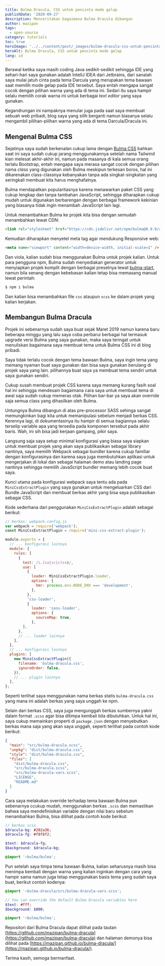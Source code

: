 ```yaml
---
title: Bulma Dracula, CSS untuk pencinta mode gelap
publishDate: '2020-09-27'
description: Menceritakan bagaimana Bulma Dracula dibangun
author: mazipan
tags:
  - open-source
category: tutorials
toc: true
heroImage: '../../content/post/_images/bulma-dracula-css-untuk-pencinta-mode-gelap/bulma-dracula.png'
heroAlt: Bulma Dracula, CSS untuk pencinta mode gelap
lang: id
---
```


Berawal ketika saya masih coding Java sedikit-sedikit sehingga IDE yang sehari-hari saya gunakan adalah IntelIJ IDEA dari Jetbrains, dari sanalah saya mulai jatuh cinta pada tema Darcula yang merupakan tema bawaan saat memilih mode gelap pada IDE tersebut. Saya entah mengapa sangat cocok dengan pilihan warna yang ada di tema ini. Sedari itu saya hampir selalu memilih corak warna ini untuk berbagai _text editor_ yang saya gunakan.

Kegandrungan ini nampaknya menular juga pada saat saya membuat sebuah web pribadi, blog saya yang silih berganti namun biasanya selalu mengambil pilihan-pilihan warna yang ada di tema Darcula/Dracula ini.

## Mengenal Bulma CSS

Sejatinya saya sudah berkenalan cukup lama dengan [Bulma CSS](https://bulma.io/) bahkan saat ini saya sudah cukup jarang menggunakannya setelah nama Tailwind kian melesat akhir-akhir ini, namun pada masanya di kala semua orang terlalu Bootstrap, entah mengapa saya merasa sangat cocok dengan pilihan nama _class_ yang digunakan oleh Bulma meskipun terkesan boros, hal ini dikarenakan class-classnya kebanyakan tanpa ada singkat-singkatan yang seringkali membuat kita harus menghafalnya.

Bulma mendapatkan popularitasnya karena menawarkan paket CSS yang cukup lengkap dan tanpa tambahan JavaScript, sehingga diharapkan cukup mudah untuk digunakan berbarengan dengan berbagai framework kekinian yang biasanya tidak ingin menambah JavaScript lain lagi.

Untuk menambahkan Bulma ke projek kita bisa dengan semudah menambahkan lewat CDN:

```html
<link rel="stylesheet" href="https://cdn.jsdelivr.net/npm/bulma@0.9.0/css/bulma.min.css" />
```

Kemudian diharapkan menyetel meta tag agar mendukung Responsive web:

```html
<meta name="viewport" content="width=device-width, initial-scale=1" />
```

Dan viola, kalian sudah bisa menggunakan Bulma untuk projek kalian. Untuk para pengguna npm, Bulma sudah menyediakan generator untuk menyiapkan projek komplit dengan berbagai presetnya lewat [bulma-start](https://bulma.io/bulma-start/), namun bila senang dengan kebebasan kalian tetap bisa memasang manual lewat perintah:

```bash
$ npm i bulma
```

Dan kalian bisa menambahkan file `css` ataupun `scss` ke dalam projek yang kalian kerjakan.

## Membangun Bulma Dracula

Projek ini sebenarnya sudah saya buat sejak Maret 2019 namun karena baru beberapa minggu yang lalu saya coba perbarui berbagai hal termasuk upgrade versi Bulma yang saya gunakan, maka saya teringat untuk menuliskan bagaimana saya membuat tema untuk Bulma CSS ini di blog pribadi.

Saya tidak terlalu cocok dengan tema bawaan Bulma, saya ingin tema yang memang nyaman buat saya gunakan dan bisa saya gunakan berulang di projek saya yang lain. pilihannya buat saya ya membuat tema sendiri untuk saya gunakan sendiri.

Cukup susah membuat projek CSS karena saya memang kurang fasih soal hal ini sehingga mendesain bagaimana cara saya untuk membuat tema di awal saja sudah cukup memeras otak. Pilihan bar-bar ya saya akan override saja semua class yang dihasilkan oleh Bulma.

Untungnya Bulma dibangun di atas pre-processor SASS sehinga sangat memungkinkan bagi kita untuk memanipulasi sebelum menjadi berkas CSS. Kerennya lagi, di dokumentasinya itu hampir di semua bagiannya selalu terselip variable apa yang tersedia pada komponen tersebut pada akhir baris. Wah, ini sih bisa jadi kerjaan gampang, pikir saya.

Langsung saja saya setup minimal konfigurasi yang biasa saya siapkan untuk membuat projek yang akan saya publikasikan sebagai library nantinya, saya memilih Webpack sebagai bundler karena cukup familiar dengan konfigurasinya dan karena saya juga membutuhkan aplikasi untuk mengerjakan di lokal dan sebagai halaman demo atau landing page nantinya sehingga memilih JavaScript bundler memang lebih cocok buat saya.

Kunci utama pada konfigurasi webpack saya tentu ada pada `MiniCssExtractPlugin` yang saya gunakan untuk mengeluarkan CSS dari Bundle JavaScript dan membuat berkas akhir yang bisa saya publikasikan sebagai CSS.

Kode sederhana dari penggunakan `MiniCssExtractPlugin` adalah sebagai berikut:

```javascript {13-16,31-34}
// berkas: webpack.config.js
var webpack = require('webpack');
const MiniCssExtractPlugin = require('mini-css-extract-plugin');

module.exports = {
  // ... konfigurasi lainnya
  module: {
    rules: [
      {
        test: /\.(sa|sc|c)ss$/,
        use: [
          {
            loader: MiniCssExtractPlugin.loader,
            options: {
              hmr: process.env.NODE_ENV === 'development',
            },
          },
          'css-loader',
          {
            loader: 'sass-loader',
            options: {
              sourceMap: true,
            },
        ],
      },
      // ... loader lainnya
    ],
  },
  // ... konfigurasi lainnya
  plugins: [
    new MiniCssExtractPlugin({
      filename: 'bulma-dracula.css',
      ignoreOrder: false,
    }),
    // ... plugin lainnya
  ],
};
```

Seperti terlihat saya menggunakan nama berkas statis `bulma-dracula.css` yang mana ini adalah berkas yang saya unggah ke npm.

Selain dari berkas CSS, saya juga mengunggah berkas sumbernya yakni dalam format `.scss` agar bisa ditimpa kembali bila dibutuhkan. Untuk hal ini, saya cukup memainkan properti di `package.json` dengan menyebutkan berkas mana saja yang akan saya unggah, seperti terlihat pada contoh kode berikut:

```json
{
  "main": "src/bulma-dracula.scss",
  "unpkg": "dist/bulma-dracula.css",
  "style": "dist/bulma-dracula.css",
  "files": [
    "dist/bulma-dracula.css",
    "src/bulma-dracula.scss",
    "src/bulma-dracula-vars.scss",
    "LICENSE",
    "README.md"
  ]
}
```

Cara saya melakukan override terhadap tema bawaan Bulma pun sebenarnya ccukup mudah, menggunakan berkas `.scss` dan memastikan bahwa saya mendefinisikan variable dengan nilai baru sebelum menambahkan Bulma, bisa dilihat pada contoh kode berikut:

```scss
// berkas scss
$dracula-bg: #282a36;
$dracula-fg: #f8f8f2;

$text: $dracula-fg;
$background: $dracula-bg;

@import '~bulma/bulma';
```

Pun setelah saya timpa tema bawaan Bulma, kalian seharusnya masih bisa menimpa kembali dengan warna yang kalian inginkan dengan cara yang hampir sama namun juga tetap menggunakan basis tema yang sudah saya buat, berikut contoh kodenya:

```scss
@import '~bulma-dracula/src/bulma-dracula-vars.scss';

// You can override the default Bulma Dracula variables here
$text: #fff;
$background: $000;

@import '~bulma/bulma';
```

Repositori dari Bulma Dracula dapat dilihat pada tautan [https://github.com/mazipan/bulma-dracula](https://github.com/mazipan/bulma-dracula) dan halaman demonya bisa dilihat pada [https://mazipan.github.io/bulma-dracula/](https://mazipan.github.io/bulma-dracula/).

Terima kasih, semoga bermanfaat.
